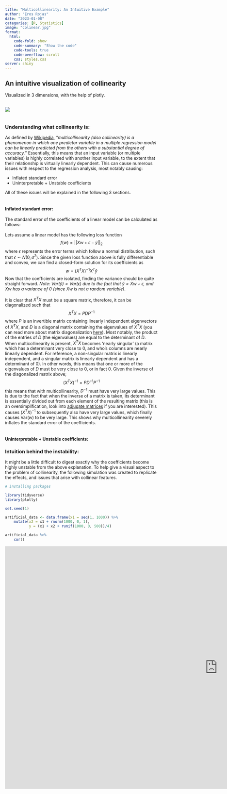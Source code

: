 ```yaml
---
title: "Multicollinearity: An Intuitive Example"
author: "Eros Rojas"
date: "2023-01-08"
categories: [R, Statistics]
image: "colinear.jpg"
format:
  html:
    code-fold: show
    code-summary: "Show the code"
    code-tools: true
    code-overflow: scroll
    css: styles.css
server: shiny
---
```




## **An intuitive visualization of collinearity**
Visualized in 3 dimensions, with the help of plotly.

<br>
![](3d.jpg)
<br>
<br>

### **Understanding what collinearity is:**

As defined by <a href="https://en.wikipedia.org/wiki/Multicollinearity" target="_blank">Wikipedia</a>, "*multicollinearity (also collinearity) is a phenomenon in which one predictor variable in a multiple regression model can be linearly predicted from the others with a substantial degree of accuracy.*" Essentially, this means that an input variable (or multiple variables) is highly correlated with another input variable, to the extent that their relationship is virtually linearly dependent. This can cause numerous issues with respect to the regression analysis, most notably causing: 

<ul>
    <li>Inflated standard error</li>
    <li>Uninterpretable + Unstable coefficients</li>
</ul>

All of these issues will be explained in the following 3 sections.
<br>
<br>

#### **Inflated standard error:**

The standard error of the coefficients of a linear model can be calculated as follows: 
<br><br>
Lets assume a linear model has the following loss function
$$f(w) = ||Xw + \epsilon - \hat{y}||_2$$
where $\epsilon$ represents the error terms which follow a normal distribution, such that $\epsilon \sim N(0, \sigma^2)$. Since the given loss function above is fully differentiable and convex, we can find a closed-form solution for its coefficients as
$$w = (X^TX)^{-1}X^T\hat{y}$$
Now that the coefficients are isolated, finding the variance should be quite straight forward.
\begin{align}
\mathrm{Var}(w) &= \mathrm{Var}\left((X^TX)^{-1}X^T \hat{y} \right) \\
&= (X^TX)^{−1}X^T \cdot \mathrm{Var}(\hat{y}) \cdot X(X^TX)^{−1} \\
&= \sigma^2 (X^T X)^{-1}
\end{align}
*Note: $\mathrm{Var}(\hat{y}) = \mathrm{Var}(\epsilon)$ due to the fact that $\hat{y} = Xw + \epsilon$, and $Xw$ has a variance of 0 (since $Xw$ is not a random variable)*.
<br><br>
It is clear that $X^T X$ must be a square matrix, therefore, it can be diagonalized such that 
$$X^T X = PDP^{-1}$$
where $P$ is an invertible matrix containing linearly independent eigenvectors of $X^T X$, and $D$ is a diagonal matrix containing the eigenvalues of $X^T X$ (you can read more about matrix diagonalization <a href="https://www.statlect.com/matrix-algebra/matrix-diagonalization" target="_blank">here</a>). Most notably, the product of the entries of $D$ (the eigenvalues) are equal to the determinant of $D$. When multicollinearity is present, $X^T X$ becomes 'nearly singular' (a matrix which has a determinant very close to $0$, and who's columns are nearly linearly dependent. For reference, a non-singular matrix is linearly independent, and a singular matrix is linearly dependent and has a determinant of $0$). In other words, this means that one or more of the eigenvalues of $D$ must be very close to $0$, or in fact $0$. Given the inverse of the diagonalized matrix above;
$$(X^T X)^{-1} = PD^{-1}P^{-1}$$
this means that with multicollinearity, $D^{-1}$ must have very large values. This is due to the fact that when the inverse of a matrix is taken, its determinant is essentially divided out from each element of the resulting matrix (this is an oversimplification, look into <a href="https://en.wikipedia.org/wiki/Adjugate_matrix" target="_blank">adjugate matrices</a> if you are interested). This causes $(X^T X)^{-1}$ to subsequently also have very large values, which finally causes $\mathrm{Var}(w)$ to be very large. This shows why multicollinearity severely inflates the standard error of the coefficients.
<br>
<br>

#### **Uninterpretable + Unstable coefficients:**



### **Intuition behind the instability:**

It might be a little difficult to digest exactly why the coefficients become highly unstable from the above explanation. To help give a visual aspect to the problem of collinearity, the following simulation was created to replicate the effects, and issues that arise with collinear features.

```r
# installing packages

library(tidyverse)
library(plotly)
```


```r
set.seed(1)

artificial_data <- data.frame(x1 = seq(1, 1000)) %>%
    mutate(x2 = x1 + rnorm(1000, 0, 1), 
           y = (x1 + x2 + runif(1000, 0, 500))/4) 

artificial_data %>%
    cor()
```

<iframe id="interactive" src="https://erosrojas.shinyapps.io/lin_example/" style="border: none; width: 1400px; height: 800px" frameborder="0"></iframe>
